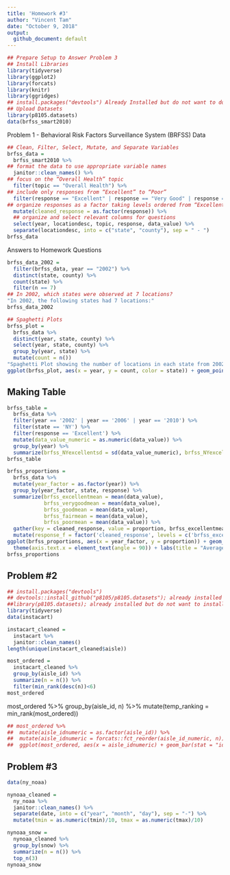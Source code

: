 ```yaml
---
title: 'Homework #3'
author: "Vincent Tam"
date: "October 9, 2018"
output:
  github_document: default
---
```

```r
## Prepare Setup to Answer Problem 3
## Install Libraries
library(tidyverse)
library(ggplot2)
library(forcats)
library(knitr)
library(ggridges)
## install.packages("devtools") Already Installed but do not want to do it constantly
## Upload Datasets
library(p8105.datasets)
data(brfss_smart2010)
```
Problem 1 - Behavioral Risk Factors Surveillance System (BRFSS) Data
```r
## Clean, Filter, Select, Mutate, and Separate Variables
brfss_data = 
  brfss_smart2010 %>%
## format the data to use appropriate variable names
  janitor::clean_names() %>%
## focus on the “Overall Health” topic
  filter(topic == "Overall Health") %>%
## include only responses from “Excellent” to “Poor”
  filter(response == "Excellent" | response == "Very Good" | response == "Good" | response == "Fair" | response == "Poor") %>%
## organize responses as a factor taking levels ordered from “Excellent” to “Poor”
  mutate(cleaned_response = as.factor(response)) %>%
  ## organize and select relevant columns for questions
  select(year, locationdesc, topic, response, data_value) %>%
  separate(locationdesc, into = c("state", "county"), sep = " - ")
brfss_data
```
Answers to Homework Questions
```r
brfss_data_2002 =
  filter(brfss_data, year == "2002") %>%
  distinct(state, county) %>%
  count(state) %>%
  filter(n == 7)
## In 2002, which states were observed at 7 locations?
"In 2002, the following states had 7 locations:" 
brfss_data_2002
```
```r
## Spaghetti Plots
brfss_plot = 
  brfss_data %>%
  distinct(year, state, county) %>%
  select(year, state, county) %>%
  group_by(year, state) %>%
  mutate(count = n())
"Spaghetti Plot showing the number of locations in each state from 2002 to 2010."
ggplot(brfss_plot, aes(x = year, y = count, color = state)) + geom_point() + geom_line()
```

## Making Table
```r
brfss_table =   
  brfss_data %>%
  filter(year == '2002' | year == '2006' | year == '2010') %>%
  filter(state == 'NY') %>%
  filter(response == 'Excellent') %>%
  mutate(data_value_numeric = as.numeric(data_value)) %>%
  group_by(year) %>%
  summarize(brfss_NYexcellentsd = sd(data_value_numeric), brfss_NYexcellentmean = mean(data_value_numeric))
brfss_table
```
```r
brfss_proportions = 
  brfss_data %>%
  mutate(year_factor = as.factor(year)) %>%
  group_by(year_factor, state, response) %>%
  summarize(brfss_excellentmean = mean(data_value), 
            brfss_verygoodmean = mean(data_value), 
            brfss_goodmean = mean(data_value),
            brfss_fairmean = mean(data_value),
            brfss_poormean = mean(data_value)) %>%
  gather(key = cleaned_response, value = proportion, brfss_excellentmean:brfss_poormean) %>% 
  mutate(response_f = factor('cleaned_response', levels = c('brfss_excellentmean', 'brfss_verygoodmean', 'brfss_goodmean', 'brfss_fairmean', 'brfss_poormean')))
ggplot(brfss_proportions, aes(x = year_factor, y = proportion)) + geom_boxplot() + facet_grid(. ~ response_f) +
  theme(axis.text.x = element_text(angle = 90)) + labs(title = "Average Proportion per Response Category"  )
brfss_proportions
```
## Problem #2
```r
## install.packages("devtools")
## devtools::install_github("p8105/p8105.datasets"); already installed but do not want to install every time
##library(p8105.datasets); already installed but do not want to install every time
library(tidyverse)
data(instacart)
```
```r
instacart_cleaned =
  instacart %>%
  janitor::clean_names() 
length(unique(instacart_cleaned$aisle)) 
```
```r
most_ordered =
  instacart_cleaned %>%
  group_by(aisle_id) %>%
  summarize(n = n()) %>%
  filter(min_rank(desc(n))<6)
most_ordered
```
most_ordered %>%
  group_by(aisle_id, n) %>%
  mutate(temp_ranking = min_rank(most_ordered))
```r
## most_ordered %>%
##  mutate(aisle_idnumeric = as.factor(aisle_id)) %>%
##  mutate(aisle_idnumeric = forcats::fct_reorder(aisle_id_numeric, n)) %>%
##  ggplot(most_ordered, aes(x = aisle_idnumeric) + geom_bar(stat = "identity") + scale_x_discrete(drop = FALSE))
```
## Problem #3
```r
data(ny_noaa)
```
```r
nynoaa_cleaned = 
  ny_noaa %>% 
  janitor::clean_names() %>%
  separate(date, into = c("year", "month", "day"), sep = "-") %>% 
  mutate(tmin = as.numeric(tmin)/10, tmax = as.numeric(tmax)/10)
```
```r
nynoaa_snow = 
  nynoaa_cleaned %>%
  group_by(snow) %>%
  summarize(n = n()) %>%
  top_n(3)
nynoaa_snow
```






